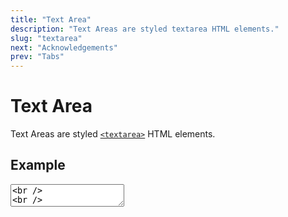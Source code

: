```yaml
---
title: "Text Area"
description: "Text Areas are styled textarea HTML elements."
slug: "textarea"
next: "Acknowledgements"
prev: "Tabs"
---
```


# Text Area

Text Areas are styled [`<textarea>`](https://developer.mozilla.org/en-US/docs/Web/HTML/Element/textarea) HTML elements.

## Example

<textarea className="textarea" placeholder="Description" />
<br />
<br />

```jsx
<textarea class="textarea" placeholder="Description" />
```

## Sizes

<textarea className="textarea textarea-sm" placeholder="Description" />
<br />
<textarea className="textarea" placeholder="Description" />
<br />
<textarea className="textarea textarea-lg" placeholder="Description" />
<br />
<br />

```jsx
<textarea class="textarea textarea-sm" placeholder="Description" />

<textarea class="textarea" placeholder="Description" />

<textarea class="textarea textarea-lg" placeholder="Description" />
```

## Width

<textarea className="textarea textarea-full" placeholder="Description" />
<br />
<br />

```jsx
<textarea class="textarea textarea-full" placeholder="Description" />
```

## Color Variants

<textarea className="textarea textarea-primary" placeholder="Description" />
<br />
<textarea className="textarea textarea-secondary" placeholder="Description" />
<br />
<textarea className="textarea textarea-tertiary" placeholder="Description" />
<br />
<br />

```jsx
<textarea class="textarea textarea-primary" placeholder="Description" />

<textarea class="textarea textarea-secondary" placeholder="Description" />

<textarea class="textarea textarea-tertiary" placeholder="Description" />
```

## With Control and Label

<label className="label">
  <span>Description</span>
  <textarea className="textarea" placeholder="Description" />
</label>
<br />
<br />

```jsx
<label class="label">
  <span>Description</span>
  <textarea class="textarea" placeholder="Description" />
</label>
```

## Prevent Resize

<textarea className="textarea textarea-resize-none" placeholder="Description" />
<br />
<br />

```jsx
<textarea class="textarea textarea-resize-none" placeholder="Description" />
```

## Disabled

<textarea className="textarea" disabled placeholder="Description" />
<br />
<br />

```jsx
<textarea class="textarea" disabled placeholder="Description" />
```
